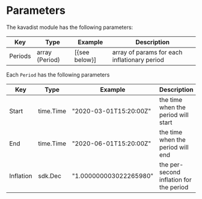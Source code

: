 



# Parameters

The kavadist module has the following parameters:

| Key        | Type           | Example       | Description                                      |
|------------|----------------|---------------|--------------------------------------------------|
| Periods    | array (Period) | [{see below}] | array of params for each inflationary period     |

Each `Period` has the following parameters

| Key        | Type               | Example                  | Description                                                    |
|------------|--------------------|--------------------------|----------------------------------------------------------------|
| Start      | time.Time          | "2020-03-01T15:20:00Z"   | the time when the period will start                            |
| End        | time.Time          | "2020-06-01T15:20:00Z"   | the time when the period will end                              |
| Inflation  | sdk.Dec            | "1.000000003022265980"   | the per-second inflation for the period                        |


